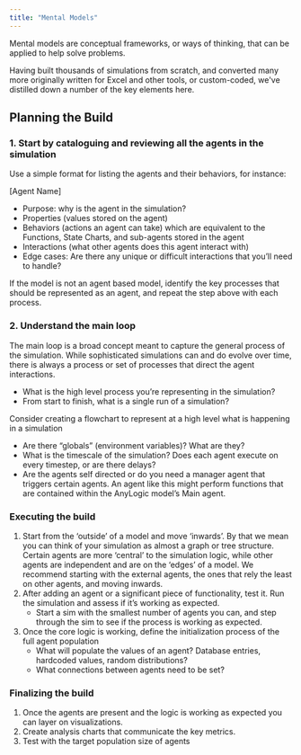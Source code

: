 ```yaml
---
title: "Mental Models"
---
```


Mental models are conceptual frameworks, or ways of thinking, that can be applied to help solve problems.

Having built thousands of simulations from scratch, and converted many more originally written for Excel and other tools, or custom-coded, we've distilled down a number of the key elements here.

## Planning the Build

### 1. Start by cataloguing and reviewing all the agents in the simulation

Use a simple format for listing the agents and their behaviors, for instance:

\[Agent Name\]

- Purpose: why is the agent in the simulation?
- Properties \(values stored on the agent\)
- Behaviors \(actions an agent can take\) which are equivalent to the Functions, State Charts, and sub-agents stored in the agent
- Interactions \(what other agents does this agent interact with\)
- Edge cases: Are there any unique or difficult interactions that you’ll need to handle?

If the model is not an agent based model, identify the key processes that should be represented as an agent, and repeat the step above with each process.

### 2. Understand the main loop

The main loop is a broad concept meant to capture the general process of the simulation. While sophisticated simulations can and do evolve over time, there is always a process or set of processes that direct the agent interactions.

- What is the high level process you’re representing in the simulation?
- From start to finish, what is a single run of a simulation?

<Hint style="info">
  Consider creating a flowchart to represent at a high level what is happening
  in a simulation
</Hint>

- Are there “globals” \(environment variables\)? What are they?
- What is the timescale of the simulation? Does each agent execute on every timestep, or are there delays?
- Are the agents self directed or do you need a manager agent that triggers certain agents. An agent like this might perform functions that are contained within the AnyLogic model’s Main agent.

### Executing the build

1. Start from the ‘outside’ of a model and move ‘inwards’. By that we mean you can think of your simulation as almost a graph or tree structure. Certain agents are more ‘central’ to the simulation logic, while other agents are independent and are on the ‘edges’ of a model. We recommend starting with the external agents, the ones that rely the least on other agents, and moving inwards.
1. After adding an agent or a significant piece of functionality, test it. Run the simulation and assess if it’s working as expected.
   - Start a sim with the smallest number of agents you can, and step through the sim to see if the process is working as expected.
1. Once the core logic is working, define the initialization process of the full agent population
   - What will populate the values of an agent? Database entries, hardcoded values, random distributions?
   - What connections between agents need to be set?

### Finalizing the build

1. Once the agents are present and the logic is working as expected you can layer on visualizations.
1. Create analysis charts that communicate the key metrics.
1. Test with the target population size of agents
